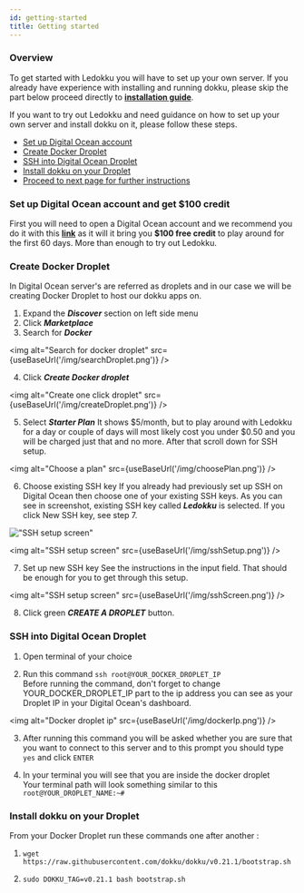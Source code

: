 ```yaml
---
id: getting-started
title: Getting started
---
```



### Overview

To get started with Ledokku you will have to set up your own server. If you already
have experience with installing and running dokku, please skip the part below proceed directly to [**installation guide**](installation.md).

If you want to try out Ledokku and need guidance on how to set up your own server and install dokku on it, please follow these steps.

- [Set up Digital Ocean account](#set-up-digital-ocean-account-and-get-100-credit)
- [Create Docker Droplet](#create-docker-droplet)
- [SSH into Digital Ocean Droplet](#ssh-into-digital-ocean-droplet)
- [Install dokku on your Droplet](#install-dokku-on-your-droplet)
- [Proceed to next page for further instructions](#proceed-to-next-page-to-install-ledokku)

### Set up Digital Ocean account and get \$100 credit

First you will need to open a Digital Ocean account and we recommend you do it with this [**link**](https://m.do.co/c/35f78321cb42) as it will it bring you **\$100 free credit** to play around for the first 60 days. More than enough to try out Ledokku.

### Create Docker Droplet

In Digital Ocean server's are referred as droplets and in our case we will
be creating Docker Droplet to host our dokku apps on.

1. Expand the **_Discover_** section on left side menu
2. Click **_Marketplace_**
3. Search for **_Docker_**

<img
  alt="Search for docker droplet"
  src={useBaseUrl('/img/searchDroplet.png')}
/>

4. Click **_Create Docker droplet_**

<img
  alt="Create one click droplet"
  src={useBaseUrl('/img/createDroplet.png')}
/>

5. Select **_Starter Plan_**
   It shows $5/month, but to play around with Ledokku for a day or couple of days will most 
likely cost you under $0.50 and you will be charged just that and no more. After that scroll down for SSH setup.

<img alt="Choose a plan" src={useBaseUrl('/img/choosePlan.png')} />

6. Choose existing SSH key
   If you already had previously set up SSH on Digital Ocean then choose one of your
   existing SSH keys. As you can see in screenshot, existing SSH key called **_Ledokku_** is selected. If you click New SSH key, see step 7.

!["SSH setup screen"](/../static/img/sshSetup.png)

<img alt="SSH setup screen" src={useBaseUrl('/img/sshSetup.png')} />

7. Set up new SSH key
   See the instructions in the input field. That should be enough for you to get through this setup.

<img alt="SSH setup screen" src={useBaseUrl('/img/sshScreen.png')} />

8. Click green **_CREATE A DROPLET_** button.

### SSH into Digital Ocean Droplet

1. Open terminal of your choice

2. Run this command `ssh root@YOUR_DOCKER_DROPLET_IP` <br/>
   Before running the command, don't forget to change YOUR_DOCKER_DROPLET_IP part to the
   ip address you can see as your Droplet IP in your Digital Ocean's dashboard.

<img alt="Docker droplet ip" src={useBaseUrl('/img/dockerIp.png')} />

3. After running this command you will be asked whether you are sure that you want to connect
   to this server and to this prompt you should type `yes` and click `ENTER`

4. In your terminal you will see that you are inside the docker droplet <br/>
   Your terminal path will look something similar to this `root@YOUR_DROPLET_NAME:~#`

### Install dokku on your Droplet

From your Docker Droplet run these commands one after another :

1. `wget https://raw.githubusercontent.com/dokku/dokku/v0.21.1/bootstrap.sh`

2. `sudo DOKKU_TAG=v0.21.1 bash bootstrap.sh`
